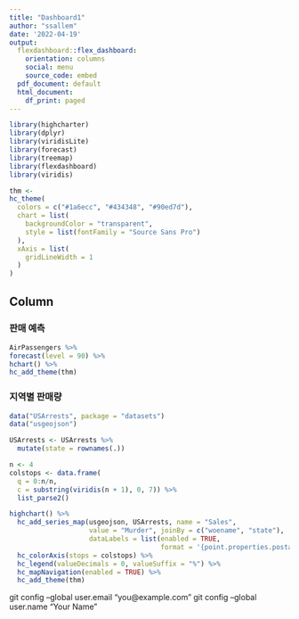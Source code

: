 ```yaml
---
title: "Dashboard1"
author: "ssallem"
date: '2022-04-19'
output:
  flexdashboard::flex_dashboard:
    orientation: columns
    social: menu
    source_code: embed
  pdf_document: default
  html_document:
    df_print: paged
---
```



```r
library(highcharter)
library(dplyr)
library(viridisLite)
library(forecast)
library(treemap)
library(flexdashboard)
library(viridis)

thm <- 
hc_theme(
  colors = c("#1a6ecc", "#434348", "#90ed7d"),
  chart = list(
    backgroundColor = "transparent",
    style = list(fontFamily = "Source Sans Pro")
  ),
  xAxis = list(
    gridLineWidth = 1
  )
)

```



## Column {data-width="600"}

### 판매 예측

```r
AirPassengers %>% 
forecast(level = 90) %>% 
hchart() %>% 
hc_add_theme(thm)
```

### 지역별 판매량

```r
data("USArrests", package = "datasets")
data("usgeojson")

USArrests <- USArrests %>%
  mutate(state = rownames(.))

n <- 4
colstops <- data.frame(
  q = 0:n/n,
  c = substring(viridis(n + 1), 0, 7)) %>%
  list_parse2()

highchart() %>%
  hc_add_series_map(usgeojson, USArrests, name = "Sales",
                    value = "Murder", joinBy = c("woename", "state"),
                    dataLabels = list(enabled = TRUE,
                                      format = '{point.properties.postalcode}')) %>%
  hc_colorAxis(stops = colstops) %>%
  hc_legend(valueDecimals = 0, valueSuffix = "%") %>%
  hc_mapNavigation(enabled = TRUE) %>%
  hc_add_theme(thm)
```

  git config --global user.email "you@example.com"
  git config --global user.name "Your Name"